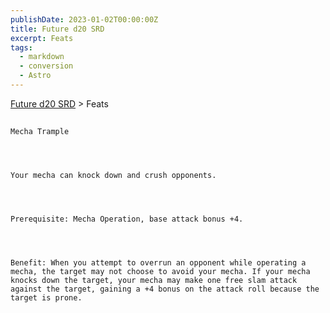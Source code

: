 ```yaml
---
publishDate: 2023-01-02T00:00:00Z
title: Future d20 SRD
excerpt: Feats
tags:
  - markdown
  - conversion
  - Astro
---
```







[Future d20 SRD](/#futureD20)
     > Feats
    




## 
    Mecha Trample
   



    Your mecha can knock down and crush opponents.
   



    Prerequisite: Mecha Operation, base attack bonus +4.
   



    Benefit: When you attempt to overrun an opponent while operating a mecha, the target may not choose to avoid your mecha. If your mecha knocks down the target, your mecha may make one free slam attack against the target, gaining a +4 bonus on the attack roll because the target is prone.
   






